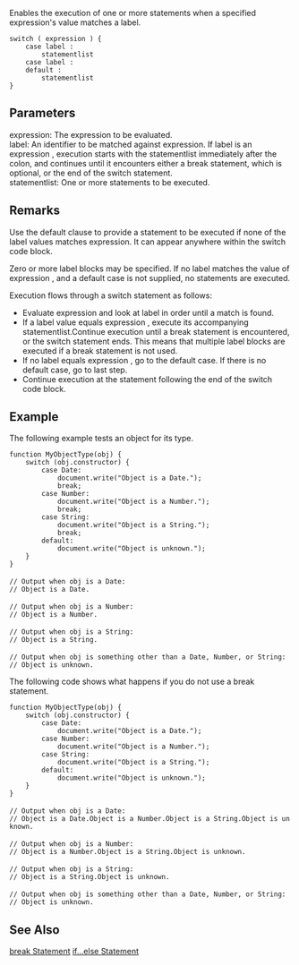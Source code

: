 Enables the execution of one or more statements when a specified expression's value matches a label.

 switch ( expression ) {
     case label :
         statementlist 
     case label :
     default :
         statementlist 
 } 
==Parameters==
; expression: The expression to be evaluated.
; label: An identifier to be matched against expression. If label is an expression , execution starts with the statementlist immediately after the colon, and continues until it encounters either a break statement, which is optional, or the end of the switch statement.
; statementlist: One or more statements to be executed.

==Remarks==
Use the default clause to provide a statement to be executed if none of the label values matches expression. It can appear anywhere within the switch code block.

Zero or more label blocks may be specified. If no label matches the value of expression , and a default case is not supplied, no statements are executed.

Execution flows through a switch statement as follows:

* Evaluate expression and look at label in order until a match is found.
* If a label value equals expression , execute its accompanying statementlist.Continue execution until a break statement is encountered, or the switch statement ends. This means that multiple label blocks are executed if a break statement is not used.
* If no label equals expression , go to the default case. If there is no default case, go to last step.
* Continue execution at the statement following the end of the switch code block.

==Example==
The following example tests an object for its type.

 function MyObjectType(obj) {
     switch (obj.constructor) {
         case Date:
             document.write("Object is a Date.");
             break;
         case Number:
             document.write("Object is a Number.");
             break;
         case String:
             document.write("Object is a String.");
             break;
         default:
             document.write("Object is unknown.");
     }
 }
 
 // Output when obj is a Date:
 // Object is a Date.
 
 // Output when obj is a Number:
 // Object is a Number.
 
 // Output when obj is a String:
 // Object is a String.
 
 // Output when obj is something other than a Date, Number, or String:
 // Object is unknown.
The following code shows what happens if you do not use a break statement.

 function MyObjectType(obj) {
     switch (obj.constructor) {
         case Date:
             document.write("Object is a Date.");
         case Number:
             document.write("Object is a Number.");
         case String:
             document.write("Object is a String.");
         default:
             document.write("Object is unknown.");
     }
 }
 
 // Output when obj is a Date:
 // Object is a Date.Object is a Number.Object is a String.Object is unknown.
 
 // Output when obj is a Number:
 // Object is a Number.Object is a String.Object is unknown.
 
 // Output when obj is a String:
 // Object is a String.Object is unknown.
 
 // Output when obj is something other than a Date, Number, or String:
 // Object is unknown.

==See Also==

              

              
[[javascript/statements/break|break Statement]]
[[javascript/statements/if else|if...else Statement]]
